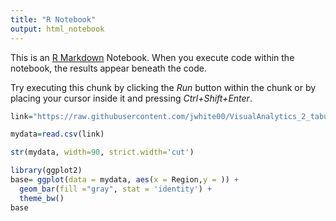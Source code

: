 ```yaml
---
title: "R Notebook"
output: html_notebook
---
```


This is an [R Markdown](http://rmarkdown.rstudio.com) Notebook. When you execute code within the notebook, the results appear beneath the code. 

Try executing this chunk by clicking the *Run* button within the chunk or by placing your cursor inside it and pressing *Ctrl+Shift+Enter*. 

```r
link="https://raw.githubusercontent.com/jwhite00/VisualAnalytics_2_tabularData/master/Education%2070s%20to%2016.csv"
```

```r
mydata=read.csv(link)
```

```r
str(mydata, width=90, strict.width='cut')

```

```r
library(ggplot2)
base= ggplot(data = mydata, aes(x = Region,y = )) + 
  geom_bar(fill ="gray", stat = 'identity') +
  theme_bw()
base
```


